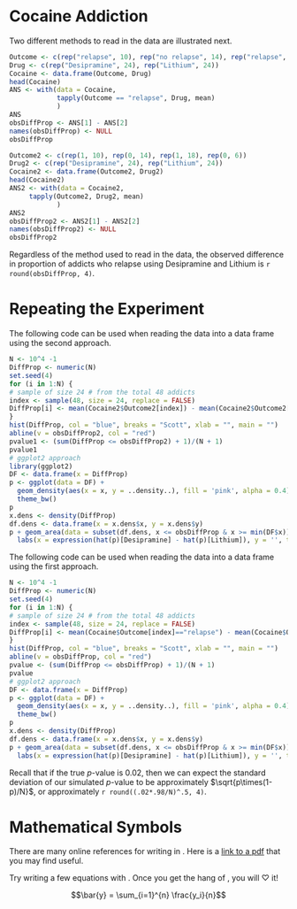 


Cocaine Addiction
========================================================


Two different methods to read in the data are illustrated next.

```r
Outcome <- c(rep("relapse", 10), rep("no relapse", 14), rep("relapse", 18), rep("no relapse", 6))
Drug <- c(rep("Desipramine", 24), rep("Lithium", 24))
Cocaine <- data.frame(Outcome, Drug)
head(Cocaine)
ANS <- with(data = Cocaine,
            tapply(Outcome == "relapse", Drug, mean)
            )
ANS
obsDiffProp <- ANS[1] - ANS[2]
names(obsDiffProp) <- NULL
obsDiffProp
```

```r
Outcome2 <- c(rep(1, 10), rep(0, 14), rep(1, 18), rep(0, 6))
Drug2 <- c(rep("Desipramine", 24), rep("Lithium", 24))
Cocaine2 <- data.frame(Outcome2, Drug2)
head(Cocaine2)
ANS2 <- with(data = Cocaine2,
     tapply(Outcome2, Drug2, mean)
            )
ANS2
obsDiffProp2 <- ANS2[1] - ANS2[2]
names(obsDiffProp2) <- NULL
obsDiffProp2
```

Regardless of the method used to read in the data, the observed difference in proportion of addicts who relapse using Desipramine and Lithium is `r round(obsDiffProp, 4)`. 


Repeating the Experiment
========================

The following code can be used when reading the data into a data frame using the second approach.

```r
N <- 10^4 -1
DiffProp <- numeric(N)
set.seed(4)
for (i in 1:N) {
# sample of size 24 # from the total 48 addicts
index <- sample(48, size = 24, replace = FALSE)
DiffProp[i] <- mean(Cocaine2$Outcome2[index]) - mean(Cocaine2$Outcome2[-index])
}
hist(DiffProp, col = "blue", breaks = "Scott", xlab = "", main = "")
abline(v = obsDiffProp2, col = "red")
pvalue1 <- (sum(DiffProp <= obsDiffProp2) + 1)/(N + 1)
pvalue1
# ggplot2 approach
library(ggplot2)
DF <- data.frame(x = DiffProp)
p <- ggplot(data = DF) + 
  geom_density(aes(x = x, y = ..density..), fill = 'pink', alpha = 0.4) +
  theme_bw()
p
x.dens <- density(DiffProp)
df.dens <- data.frame(x = x.dens$x, y = x.dens$y)
p + geom_area(data = subset(df.dens, x <= obsDiffProp & x >= min(DF$x)), aes(x = x, y = y), fill = 'blue', alpha = 0.4) + 
  labs(x = expression(hat(p)[Desipramine] - hat(p)[Lithium]), y = '', title = "Randomization Distribution")
```

The following code can be used when reading the data into a data frame using the first approach.

```r
N <- 10^4 -1
DiffProp <- numeric(N)
set.seed(4)
for (i in 1:N) {
# sample of size 24 # from the total 48 addicts
index <- sample(48, size = 24, replace = FALSE)
DiffProp[i] <- mean(Cocaine$Outcome[index]=="relapse") - mean(Cocaine$Outcome[-index]=="relapse")
}
hist(DiffProp, col = "blue", breaks = "Scott", xlab = "", main = "")
abline(v = obsDiffProp, col = "red")
pvalue <- (sum(DiffProp <= obsDiffProp) + 1)/(N + 1)
pvalue
# ggplot2 approach
DF <- data.frame(x = DiffProp)
p <- ggplot(data = DF) + 
  geom_density(aes(x = x, y = ..density..), fill = 'pink', alpha = 0.4) + 
  theme_bw()
p
x.dens <- density(DiffProp)
df.dens <- data.frame(x = x.dens$x, y = x.dens$y)
p + geom_area(data = subset(df.dens, x <= obsDiffProp & x >= min(DF$x)), aes(x = x, y = y), fill = 'blue', alpha = 0.4) + 
  labs(x = expression(hat(p)[Desipramine] - hat(p)[Lithium]), y = '', title = "Randomization Distribution")
```

Recall that if the true _p_-value is 0.02, then we can expect the standard deviation of our simulated _p_-value to be approximately $\sqrt{p\times(1-p)/N}$, or approximately `r round((.02*.98/N)^.5, 4)`.

Mathematical Symbols
=======================

There are many online references for writing in \LaTeX.  Here is a [link to a pdf](http://mirrors.ibiblio.org/CTAN/info/examples/Math_into_LaTeX-4/SymbolTables.pdf) that you may find useful.

Try writing a few equations with \LaTeX.  Once you get the hang of \LaTeX, you will $\heartsuit$ it!  

$$\bar{y} = \sum_{i=1}^{n} \frac{y_i}{n}$$
